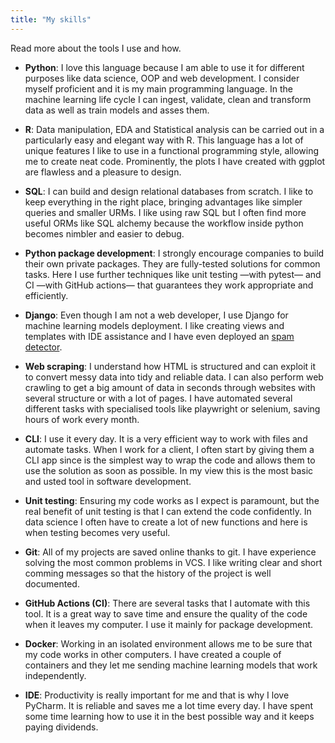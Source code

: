 ```yaml
---
title: "My skills"
---
```


Read more about the tools I use and how.

-   **Python**: I love this language because I am able to use it for different purposes like data science, OOP and web development. I consider myself proficient and it is my main programming language. In the machine learning life cycle I can ingest, validate, clean and transform data as well as train models and asses them.

-   **R**: Data manipulation, EDA and Statistical analysis can be carried out in a particularly easy and elegant way with R. This language has a lot of unique features I like to use in a functional programming style, allowing me to create neat code. Prominently, the plots I have created with ggplot are flawless and a pleasure to design.

-   **SQL**: I can build and design relational databases from scratch. I like to keep everything in the right place, bringing advantages like simpler queries and smaller URMs. I like using raw SQL but I often find more useful ORMs like SQL alchemy because the workflow inside python becomes nimbler and easier to debug.

-   **Python package development**: I strongly encourage companies to build their own private packages. They are fully-tested solutions for common tasks. Here I use further techniques like unit testing ---with pytest--- and CI ---with GitHub actions--- that guarantees they work appropriate and efficiently.

-   **Django**: Even though I am not a web developer, I use Django for machine learning models deployment. I like creating views and templates with IDE assistance and I have even deployed an [spam detector](https://alexpalacios77.quarto.pub/portfolio/posts/spam/).

-   **Web scraping**: I understand how HTML is structured and can exploit it to convert messy data into tidy and reliable data. I can also perform web crawling to get a big amount of data in seconds through websites with several structure or with a lot of pages. I have automated several different tasks with specialised tools like playwright or selenium, saving hours of work every month.

-   **CLI**: I use it every day. It is a very efficient way to work with files and automate tasks. When I work for a client, I often start by giving them a CLI app since is the simplest way to wrap the code and allows them to use the solution as soon as possible. In my view this is the most basic and usted tool in software development.

-   **Unit testing**: Ensuring my code works as I expect is paramount, but the real benefit of unit testing is that I can extend the code confidently. In data science I often have to create a lot of new functions and here is when testing becomes very useful.

-   **Git**: All of my projects are saved online thanks to git. I have experience solving the most common problems in VCS. I like writing clear and short comming messages so that the history of the project is well documented.

-   **GitHub Actions (CI)**: There are several tasks that I automate with this tool. It is a great way to save time and ensure the quality of the code when it leaves my computer. I use it mainly for package development.

-   **Docker**: Working in an isolated environment allows me to be sure that my code works in other computers. I have created a couple of containers and they let me sending machine learning models that work independently.

-   **IDE**: Productivity is really important for me and that is why I love PyCharm. It is reliable and saves me a lot time every day. I have spent some time learning how to use it in the best possible way and it keeps paying dividends.
